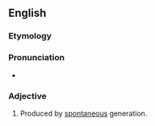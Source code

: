 ==English==

===Etymology===
{{suffix|en|abiogenetic|ous}}

===Pronunciation===
* {{a|US}} {{IPA|/æb.iˈɑd͡ʒ.ə.nəs/|lang=en}}

===Adjective===
{{en-adj|-}}

# {{lb|en|biology}} Produced by [[spontaneous]] generation.
